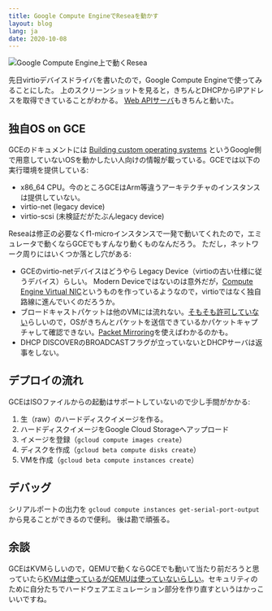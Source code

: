 ```yaml
---
title: Google Compute EngineでReseaを動かす
layout: blog
lang: ja
date: 2020-10-08
---
```


![Google Compute Engine上で動くResea](/media/resea-on-google-compute-engine/resea-on-gce.png)

先日virtioデバイスドライバを書いたので，Google Compute Engineで使ってみることにした。
上のスクリーンショットを見ると，きちんとDHCPからIPアドレスを取得できていることがわかる。
[Web APIサーバ](https://resea.org/docs/apps/webapi.html)もきちんと動いた。

## 独自OS on GCE
GCEのドキュメントには [Building custom operating systems](https://cloud.google.com/compute/docs/images/building-custom-os)
というGoogle側で用意していないOSを動かしたい人向けの情報が載っている。GCEでは以下の実行環境を提供している:

- x86_64 CPU。今のところGCEはArm等違うアーキテクチャのインスタンスは提供していない。
- virtio-net (legacy device)
- virtio-scsi (未検証だがたぶんlegacy device)

Reseaは修正の必要なくf1-microインスタンスで一発で動いてくれたので，エミュレータで動くならGCEでもすんなり動くものなんだろう。
ただし，ネットワーク周りにはいくつか落とし穴がある:

- GCEのvirtio-netデバイスはどうやら Legacy Device（virtioの古い仕様に従うデバイス）らしい。
  Modern Deviceではないのは意外だが，[Compute Engine Virtual NIC](https://git.kernel.org/pub/scm/linux/kernel/git/netdev/net-next.git/commit/?id=337d1ccb3dc917c5801f40e71374a63f3e18678b)というものを作っているようなので，virtioではなく独自路線に進んでいくのだろうか。
- ブロードキャストパケットは他のVMには流れない。[そもそも許可していない](https://cloud.google.com/vpc/docs/vpc)らしいので，OSがきちんとパケットを送信できているかパケットキャプチャして確認できない。[Packet Mirroring](https://cloud.google.com/vpc/docs/packet-mirroring)を使えばわかるのかも。
- DHCP DISCOVERのBROADCASTフラグが立っていないとDHCPサーバは返事をしない。

## デプロイの流れ
GCEはISOファイルからの起動はサポートしていないので少し手間がかかる:

1. 生（raw）のハードディスクイメージを作る。
2. ハードディスクイメージをGoogle Cloud Storageへアップロード
3. イメージを登録（`gcloud compute images create`）
4. ディスクを作成（`gcloud beta compute disks create`）
5. VMを作成（`gcloud beta compute instances create`）

## デバッグ
シリアルポートの出力を `gcloud compute instances get-serial-port-output` から見ることができるので便利。
後は勘で頑張る。

## 余談
GCEはKVMらしいので，QEMUで動くならGCEでも動いて当たり前だろうと思っていたら[KVMは使っているがQEMUは使っていないらしい](https://cloud.google.com/blog/products/gcp/7-ways-we-harden-our-kvm-hypervisor-at-google-cloud-security-in-plaintext)。セキュリティのために自分たちでハードウェアエミュレーション部分を作り直すというはかっこいいですね。
